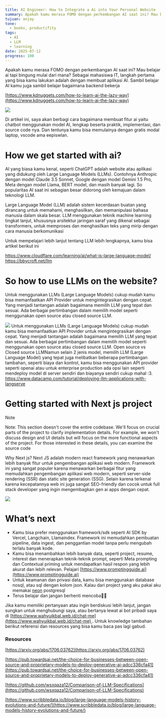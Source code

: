 ```yaml
---
title: AI Engineer: How to Integrate a Ai into Your Personal Website
summary: Apakah kamu merasa FOMO dengan perkembangan AI saat ini? Mau belajar ai tapi bingung mulai dari mana? Sebagai mahasiswa IT, langkah pertama yang bisa kamu lakukan adalah dengan membuat aplikasi AI
tujuan: anjay
tone:
  - books, productifity
tags:
  - AI
  - LLM
  - learning
date: 2025-07-12
progress: 100
---
```

Apakah kamu merasa FOMO dengan perkembangan AI saat ini? Mau belajar ai tapi bingung mulai dari mana? Sebagai mahasiswa IT, langkah pertama yang bisa kamu lakukan adalah dengan membuat aplikasi AI. Sambil belajar AI kamu juga sambil belajar bagaimana backend bekerja

[https://www.kdnuggets.com/how-to-learn-ai-the-lazy-way](https://www.kdnuggets.com/how-to-learn-ai-the-lazy-way)

![](/static/images/ai-integrate-cover.png)

Di artikel ini, saya akan berbagi cara bagaimana membuat fitur ai yaitu chatbot menggunakan model AI, lengkap beserta praktik, implementasi, dan source code nya. Dan tentunya kamu bisa memulainya dengan gratis modal laptop, vscode ama eepiswlan.

# How we get started with ai?
AI yang biasa kamu kenal, seperti ChatGPT adalah website atau aplikasi yang didukung oleh Large Language Models (LLMs). Contohnya Anthropic dengan model Claude 3.5 Sonnet, Google dengan model Gemini 1.5 Pro, Meta dengan model Llama, BERT model, dan masih banyak lagi. So popularitas AI saat ini sebagian besar didorong oleh kemajuan dalam teknologi LLM.

Large Language Model (LLM) adalah sistem kecerdasan buatan yang dirancang untuk memahami, menghasilkan, dan memanipulasi bahasa manusia dalam skala besar. LLM menggunakan teknik machine learning tingkat lanjut, khususnya arsitektur jaringan saraf yang dikenal sebagai transformers, untuk memproses dan menghasilkan teks yang mirip dengan cara manusia berkomunikasi

Untuk mempelajari lebih lanjut tentang LLM lebih lengkapnya, kamu bisa artikel berikut ini

https://www.cloudflare.com/learning/ai/what-is-large-language-model/
https://bbycroft.net/llm

# So how to use LLMs on the website?
Untuk menggunakan LLMs (Large Language Models) cukup mudah kamu bisa memanfaatkan API Provider untuk mengintegrasikan dengan cepat. Yang menjadi tantangan adalah bagaimana memilih LLM yang tepat dan sesuai. Ada berbagai pertimbangan dalam memilih model seperti menggunakan open source atau closed source LLM.

![](/static/images/open-sources-vs-closed-sources.png)
Untuk menggunakan LLMs (Large Language Models) cukup mudah kamu bisa memanfaatkan API Provider untuk mengintegrasikan dengan cepat. Yang menjadi tantangan adalah bagaimana memilih LLM yang tepat dan sesuai. Ada berbagai pertimbangan dalam memilih model seperti menggunakan open source atau closed source LLM.
Open source vs Closed source LLMNamun selain 2 jenis model, memilih LLM (Large Language Model) yang tepat juga melibatkan beberapa pertimbangan tambahan, seperti biaya dan kontrol, kamu bisa menggunakan API provider seperti openai atau untuk enterprise production ada opsi lain seperti mendeploy model di server sendiri dan biayanya sendiri cukup mahal :3.
https://www.datacamp.com/tutorial/deploying-llm-applications-with-langserve

# Getting started with Next js project

> [!NOTE]
> Note: This section doesn't cover the entire codebase. We'll focus on crucial parts of the project to clarify implementation details. For example, we won't discuss design and UI details but will focus on the more functional aspects of the project. For those interested in these details, you can examine the source code

Why Next js?
Next JS adalah modern react framework yang menawarkan lebih banyak fitur untuk pengembangan aplikasi web modern. Framework ini yang sangat populer karena menawarkan berbagai fitur yang memudahkan pengembangan aplikasi web modern, seperti server-side rendering (SSR) dan static site generation (SSG). Selain karena terkenal karena kecepatannya web ini juga sangat SEO-friendly dan cocok untuk full stack developer yang ingin mengembagkan gen ai apps dengan cepat.

![](/static/images/chatbot.gif)
# What’s next

- Kamu bisa prefer menggunakan framework/sdk seperti AI SDK by Vercel, Langchain, Llamaindex. Framework ini memudahkan pembuatan pipeline, data ingest, dan penggantian model tanpa perlu mengubah terlalu banyak kode.  
- Kamu bisa menambahkan lebih banyak data, seperti project, resume, interest dan menerapkan teknik-teknik prompt, seperti Meta prompting dan Contextual priming untuk mendapatkan hasil respon yang lebih akurat dan lebih relevan. Pelajari [https://www.promptingguide.ai](https://www.promptingguide.ai)  
- Untuk keamanan dan privasi data, kamu bisa menggunakan database nosql, atau sql dengan kolom json. Kalau dari project yang aku pakai aku memakai [neon](https://neon.tech/home) postgresql  
- Terus belajar dan jangan berhenti mencoba👍🏻

Jika kamu memiliki pertanyaan atau ingin berdiskusi lebih lanjut, jangan sungkan untuk menghubungi saya, atau bertanya lewat ai bot pribadi saya di [https://www.wahyuikbal.web.id/chat-me](https://www.wahyuikbal.web.id/chat-me) . Untuk knowledge tambahan berikut referensi dan resources yang bisa kamu baca pas lagi gabud.

### Resources

[https://arxiv.org/abs/1706.03762](https://arxiv.org/abs/1706.03762)

[https://pub.towardsai.net/the-choice-for-businesses-between-open-source-and-proprietary-models-to-deploy-generative-ai-adcc336cfa41](https://pub.towardsai.net/the-choice-for-businesses-between-open-source-and-proprietary-models-to-deploy-generative-ai-adcc336cfa41)

[https://github.com/wsxqaza12/Comparison-of-LLM-Specifications](https://github.com/wsxqaza12/Comparison-of-LLM-Specifications)

[https://www.scribbledata.io/blog/large-language-models-history-evolutions-and-future/](https://www.scribbledata.io/blog/large-language-models-history-evolutions-and-future/)